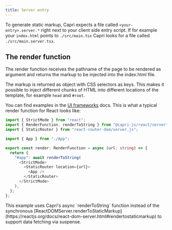 ```yaml
---
title: Server entry
---
```


To generate static markup, Capri expects a file called `<your-entry>.server.*` right next to your
client side entry script. If for example your `index.html` points to `./src/main.tsx` Capri looks
for a file called `./src/main.server.tsx`.

## The render function

The render function receives the pathname of the page to be rendered as argument and returns the
markup to be injected into the index.html file.

The markup is returned as object with CSS selectors as keys. This makes it possible to inject
different chunks of HTML into different locations of the template, for example `head` and `#root`.

You can find examples in the [UI frameworks](/docs/frameworks) docs. This is what a typical render
function for React looks like:

```ts
import { StrictMode } from "react";
import { RenderFunction, renderToString } from "@capri-js/react/server";
import { StaticRouter } from "react-router-dom/server.js";

import { App } from "./App";

export const render: RenderFunction = async (url: string) => {
  return {
    "#app": await renderToString(
      <StrictMode>
        <StaticRouter location={url}>
          <App />
        </StaticRouter>
      </StrictMode>
    ),
  };
};
```

<Note>
  This example uses Capri's async `renderToString` function instead of the
  synchronous
  [ReactDOMServer.renderToStaticMarkup](https://reactjs.org/docs/react-dom-server.html#rendertostaticmarkup)
  to support data fetching via suspense.
</Note>
